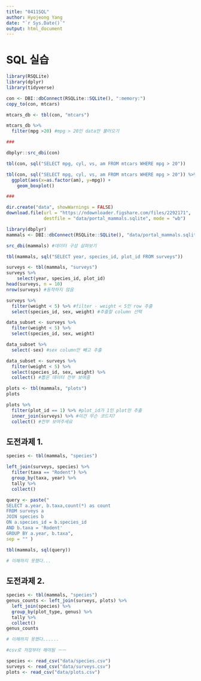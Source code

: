 ---
title: "0411SQL"
author: Hyojeong Yang
date: "`r Sys.Date()`"
output: html_document
---

# SQL 실습   
```{r backgroundSetting, message=FALSE}
library(RSQLite)
library(dplyr)
library(tidyverse)

con <- DBI::dbConnect(RSQLite::SQLite(), ":memory:")
copy_to(con, mtcars)

mtcars_db <- tbl(con, "mtcars")

mtcars_db %>% 
  filter(mpg >20) #mpg > 20인 data만 불러오기

###

dbplyr::src_dbi(con)

tbl(con, sql("SELECT mpg, cyl, vs, am FROM mtcars WHERE mpg > 20"))

tbl(con, sql("SELECT mpg, cyl, vs, am FROM mtcars WHERE mpg > 20")) %>% 
  ggplot(aes(x=as.factor(am), y=mpg)) +
    geom_boxplot()

###

dir.create("data", showWarnings = FALSE)
download.file(url = "https://ndownloader.figshare.com/files/2292171",
              destfile = "data/portal_mammals.sqlite", mode = "wb")

library(dbplyr)
mammals <- DBI::dbConnect(RSQLite::SQLite(), "data/portal_mammals.sqlite")

src_dbi(mammals) #데이터 구성 살펴보기

tbl(mammals, sql("SELECT year, species_id, plot_id FROM surveys"))

surveys <- tbl(mammals, "surveys")
surveys %>%
    select(year, species_id, plot_id)
head(surveys, n = 10)
nrow(surveys) #동작하지 않음

surveys %>%
  filter(weight < 5) %>% #filter - weight < 5인 row 추출
  select(species_id, sex, weight) #추출할 column 선택

data_subset <- surveys %>%
  filter(weight < 5) %>% 
  select(species_id, sex, weight) 

data_subset %>%
  select(-sex) #sex column만 빼고 추출

data_subset <- surveys %>%
  filter(weight < 5) %>%
  select(species_id, sex, weight) %>%
  collect() #뽑은 데이터 전부 보여줌

plots <- tbl(mammals, "plots")
plots

plots %>%
  filter(plot_id == 1) %>% #plot_id가 1인 plot만 추출
  inner_join(surveys) %>% #이건 무슨 코드지?
  collect() #전부 보여주세요

```

## 도전과제 1.
```{r sql1, message=FALSE}
species <- tbl(mammals, "species")

left_join(surveys, species) %>%
  filter(taxa == "Rodent") %>%
  group_by(taxa, year) %>%
  tally %>%
  collect()

query <- paste("
SELECT a.year, b.taxa,count(*) as count
FROM surveys a
JOIN species b
ON a.species_id = b.species_id
AND b.taxa = 'Rodent'
GROUP BY a.year, b.taxa",
sep = "" )

tbl(mammals, sql(query))

# 이해하지 못했다...
```

## 도전과제 2.
```{r sql2, message=FALSE}

species <- tbl(mammals, "species")
genus_counts <- left_join(surveys, plots) %>%
  left_join(species) %>%
  group_by(plot_type, genus) %>%
  tally %>%
  collect()
genus_counts

# 이해하지 못했다......
```

```{r backgroundsetting2, message=FALSE}
#csv로 저장부터 해야됨 ㅡㅡ

species <- read_csv("data/species.csv")
surveys <- read_csv("data/surveys.csv")
plots <- read_csv("data/plots.csv")

```

